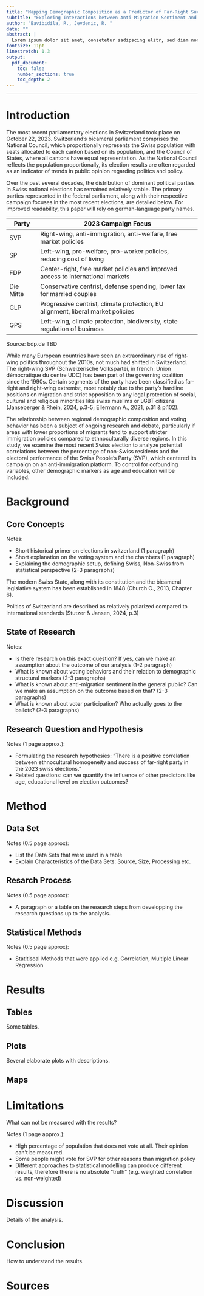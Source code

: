 ```yaml
---
title: "Mapping Demographic Composition as a Predictor of Far-Right Success in the 2023 Swiss Federal Election"
subtitle: "Exploring Interactions between Anti-Migration Sentiment and Ethnocultural Diversity"
author: "Bavibidila, R., Jevdenic, R. "
date: ""
abstract: |
  Lorem ipsum dolor sit amet, consetetur sadipscing elitr, sed diam nonumy eirmod tempor invidunt ut labore et dolore magna aliquyam erat, sed diam voluptua. Lorem ipsum dolor sit amet, consetetur sadipscing elitr, sed diam nonumy eirmod tempor invidunt ut labore et dolore magna aliquyam erat, sed diam voluptua. Lorem ipsum dolor sit amet, consetetur sadipscing elitr, sed diam nonumy eirmod tempor invidunt ut labore et dolore magna aliquyam erat, sed diam voluptua.
fontsize: 11pt
linestretch: 1.3
output: 
  pdf_document:
    toc: false
    number_sections: true
    toc_depth: 2
---
```


------------------------------------------------------------------------

\newpage

\tableofcontents

\newpage

# Introduction

The most recent parliamentary elections in Switzerland took place on October 22, 2023. Switzerland's bicameral parliament comprises the National Council, which proportionally represents the Swiss population with seats allocated to each canton based on its population, and the Council of States, where all cantons have equal representation. As the National Council reflects the population proportionally, its election results are often regarded as an indicator of trends in public opinion regarding politics and policy.

Over the past several decades, the distribution of dominant political parties in Swiss national elections has remained relatively stable. The primary parties represented in the federal parliament, along with their respective campaign focuses in the most recent elections, are detailed below. For improved readability, this paper will rely on german-language party names.

| **Party** | **2023 Campaign Focus** |
|------------|-----------------------------------------------------------|
| SVP | Right-wing, anti-immigration, anti-welfare, free market policies |
| SP | Left-wing, pro-welfare, pro-worker policies, reducing cost of living |
| FDP | Center-right, free market policies and improved access to international markets |
| Die Mitte | Conservative centrist, defense spending, lower tax for married couples |
| GLP | Progressive centrist, climate protection, EU alignment, liberal market policies |
| GPS | Left-wing, climate protection, biodiversity, state regulation of business |
Source: bdp.de TBD

While many European countries have seen an extraordinary rise of right-wing politics throughout the 2010s, not much had shifted in Switzerland. The right-wing SVP (Schweizerische Volkspartei, in french: Union démocratique du centre UDC) has been part of the governing coalition since the 1990s. Certain segments of the party have been classified as far-right and right-wing extremist, most notably due to the party's hardline positions on migration and strict opposition to any legal protection of social, cultural and religious minorities like swiss muslims or LGBT citizens (Janseberger & Rhein, 2024, p.3-5; Ellermann A., 2021, p.31 & p.102).

The relationship between regional demographic composition and voting behavior has been a subject of ongoing research and debate, particularly if areas with lower proportions of migrants tend to support stricter immigration policies compared to ethnoculturally diverse regions. In this study, we examine the most recent Swiss election to analyze potential correlations between the percentage of non-Swiss residents and the electoral performance of the Swiss People's Party (SVP), which centered its campaign on an anti-immigration platform. To control for cofounding variables, other demographic markers as age and education will be included. 


\newpage

# Background

## Core Concepts

Notes:

* Short historical primer on elections in switzerland (1 paragraph)
* Short explanation on the voting system and the chambers (1 paragraph)
* Explaining the demographic setup, defining Swiss, Non-Swiss from statistical perspective (2-3 paragraphs)

The modern Swiss State, along with its constitution and the bicameral legislative system has been established in 1848 (Church C., 2013, Chapter 6). 

Politics of Switzerland are described as relatively polarized compared to international standards (Stutzer & Jansen, 2024, p.3)

## State of Research

Notes:

* Is there research on this exact question? If yes, can we make an assumption about the outcome of our analysis (1-2 paragraph)
* What is known about voting behaviors and their relation to demographic structural markers (2-3 paragraphs)
* What is known about anti-migration sentiment in the general public? Can we make an assumption on the outcome based on that? (2-3 paragraphs)
* What is known about voter participation? Who actually goes to the ballots? (2-3 paragraphs)

## Research Question and Hypothesis


Notes (1 page approx.):

* Formulating the research hypothesies: "There is a positive correlation between ethnocultural homogeneity and success of far-right party in the 2023 swiss elections."
* Related questions: can we quantify the influence of other predictors like age, educational level on election outcomes? 

\newpage

# Method

## Data Set

Notes (0.5 page approx):

* List the Data Sets that were used in a table
* Explain Characteristics of the Data Sets: Source, Size, Processing etc.

## Resarch Process

Notes (0.5 page approx):

* A paragraph or a table on the research steps from developping the research questions up to the analysis.

## Statistical Methods

Notes (0.5 page approx):

* Statitiscal Methods that were applied e.g. Correlation, Multiple Linear Regression

\newpage

# Results

## Tables

Some tables.

## Plots

Several elaborate plots with descriptions.

## Maps

\newpage

# Limitations

What can not be measured with the results?

Notes (1 page approx.):

* High percentage of population that does not vote at all. Their opinion can't be measured.
* Some people might vote for SVP for other reasons than migration policy
* Different approaches to statistical modelling can produce different results, therefore there is no absolute "truth" (e.g. weighted correlation vs. non-weighted)

\newpage

# Discussion

Details of the analysis.

\newpage

# Conclusion

How to understand the results.

\newpage

# Sources
